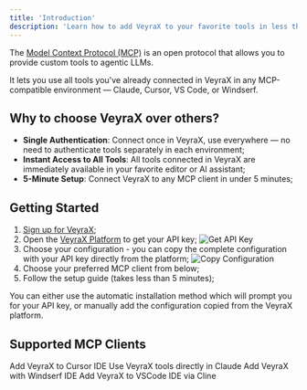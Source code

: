 ```yaml
---
title: 'Introduction'
description: 'Learn how to add VeyraX to your favorite tools in less than 5 minutes.'
---
```


The [Model Context Protocol (MCP)](https://modelcontextprotocol.io/introduction) is an open protocol that allows you to provide custom tools to agentic LLMs.

It lets you use all tools you've already connected in VeyraX in any MCP-compatible environment — Claude, Cursor, VS Code, or Windserf.

## Why to choose VeyraX over others?

- **Single Authentication**: Connect once in VeyraX, use everywhere — no need to authenticate tools separately in each environment;
- **Instant Access to All Tools**: All tools connected in VeyraX are immediately available in your favorite editor or AI assistant;
- **5-Minute Setup**: Connect VeyraX to any MCP client in under 5 minutes;


## Getting Started

1. [Sign up for VeyraX](https://www.veyrax.com/register);
2. Open the [VeyraX Platform](https://www.veyrax.com/agent/new) to get your API key;
   ![Get API Key](/images/mcp_intro/mcp_intro_1.png)
3. Choose your configuration - you can copy the complete configuration with your API key directly from the platform;
   ![Copy Configuration](/images/mcp_intro/mcp_intro_3.png)
4. Choose your preferred MCP client from below;
5. Follow the setup guide (takes less than 5 minutes);

You can either use the automatic installation method which will prompt you for your API key, or manually add the configuration copied from the VeyraX platform.

## Supported MCP Clients

<CardGroup cols={2}>
  <Card title="Cursor" icon="code" href="/mcp/cursor">
    Add VeyraX to Cursor IDE
  </Card>
  <Card title="Claude" icon="robot" href="/mcp/claude">
    Use VeyraX tools directly in Claude
  </Card>
  <Card title="Windserf" icon="wind" href="/mcp/windsurf">
    Add VeyraX with Windserf IDE
  </Card>
  <Card title="VS Code" icon="code-compare" href="/mcp/cline">
    Add VeyraX to VSCode IDE via Cline
  </Card>
</CardGroup>
